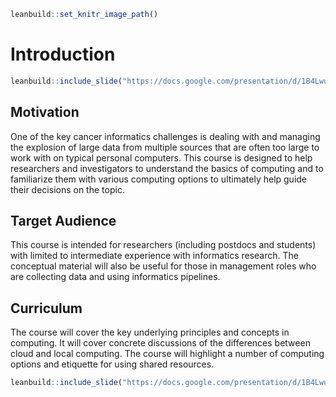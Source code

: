 


```r
leanbuild::set_knitr_image_path()
```

# Introduction

```r
leanbuild::include_slide("https://docs.google.com/presentation/d/1B4LwuvgA6aUopOHEAbES1Agjy7Ex2IpVAoUIoBFbsq0/edit#slide=id.p")
```

## Motivation

One of the key cancer informatics challenges is dealing with and managing the explosion of large data from multiple sources that are often too large to work with on typical personal computers. This course is designed to help researchers and investigators to understand the basics of computing and to familiarize them with various computing  options to ultimately help guide their decisions on the topic.

## Target Audience 

This course is intended for researchers (including postdocs and students) with limited to intermediate experience with informatics research. The conceptual material will also be useful for those in management roles who are collecting data and using informatics pipelines.

## Curriculum 

The course will cover the key underlying principles and concepts in computing. It will cover concrete discussions of the differences between cloud and local computing. The course will highlight a number of computing options and etiquette for using shared resources. 


```r
leanbuild::include_slide("https://docs.google.com/presentation/d/1B4LwuvgA6aUopOHEAbES1Agjy7Ex2IpVAoUIoBFbsq0/edit#slide=id.gf5f8818810_1_5")
```

